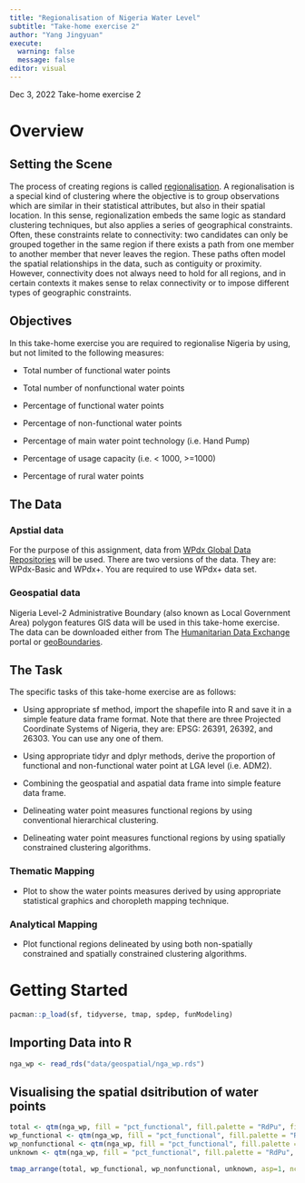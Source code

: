 ```yaml
---
title: "Regionalisation of Nigeria Water Level"
subtitle: "Take-home exercise 2"
author: "Yang Jingyuan"
execute: 
  warning: false
  message: false
editor: visual
---
```


Dec 3, 2022 Take-home exercise 2

# Overview

## Setting the Scene

The process of creating regions is called [regionalisation](https://www.researchgate.net/publication/28153673_Supervised_Regionalization_Methods_A_Survey/link/0fcfd5094046b13d35000000/download). A regionalisation is a special kind of clustering where the objective is to group observations which are similar in their statistical attributes, but also in their spatial location. In this sense, regionalization embeds the same logic as standard clustering techniques, but also applies a series of geographical constraints. Often, these constraints relate to connectivity: two candidates can only be grouped together in the same region if there exists a path from one member to another member that never leaves the region. These paths often model the spatial relationships in the data, such as contiguity or proximity. However, connectivity does not always need to hold for all regions, and in certain contexts it makes sense to relax connectivity or to impose different types of geographic constraints.

## Objectives

In this take-home exercise you are required to regionalise Nigeria by using, but not limited to the following measures:

-   Total number of functional water points

-   Total number of nonfunctional water points

-   Percentage of functional water points

-   Percentage of non-functional water points

-   Percentage of main water point technology (i.e. Hand Pump)

-   Percentage of usage capacity (i.e. \< 1000, \>=1000)

-   Percentage of rural water points

## The Data

### Apstial data

For the purpose of this assignment, data from [WPdx Global Data Repositories](https://www.waterpointdata.org/access-data/) will be used. There are two versions of the data. They are: WPdx-Basic and WPdx+. You are required to use WPdx+ data set.

### Geospatial data

Nigeria Level-2 Administrative Boundary (also known as Local Government Area) polygon features GIS data will be used in this take-home exercise. The data can be downloaded either from The [Humanitarian Data Exchange](https://data.humdata.org/) portal or [geoBoundaries](https://www.geoboundaries.org/).

## The Task

The specific tasks of this take-home exercise are as follows:

-   Using appropriate sf method, import the shapefile into R and save it in a simple feature data frame format. Note that there are three Projected Coordinate Systems of Nigeria, they are: EPSG: 26391, 26392, and 26303. You can use any one of them.

-   Using appropriate tidyr and dplyr methods, derive the proportion of functional and non-functional water point at LGA level (i.e. ADM2).

-   Combining the geospatial and aspatial data frame into simple feature data frame.

-   Delineating water point measures functional regions by using conventional hierarchical clustering.

-   Delineating water point measures functional regions by using spatially constrained clustering algorithms.

### Thematic Mapping

-   Plot to show the water points measures derived by using appropriate statistical graphics and choropleth mapping technique.

### Analytical Mapping

-   Plot functional regions delineated by using both non-spatially constrained and spatially constrained clustering algorithms.

# Getting Started

```r
pacman::p_load(sf, tidyverse, tmap, spdep, funModeling)
```

## Importing Data into R

```r
nga_wp <- read_rds("data/geospatial/nga_wp.rds")
```

## Visualising the spatial dsitribution of water points

```r
total <- qtm(nga_wp, fill = "pct_functional", fill.palette = "RdPu", fill.title = "total wpt", borders = "black", title = "") + tm_legend(legend.height = 0.25)
wp_functional <- qtm(nga_wp, fill = "pct_functional", fill.palette = "RdPu", fill.title = "wpt functional", borders = "black", title = "") + tm_legend(legend.height = 0.25)
wp_nonfunctional <- qtm(nga_wp, fill = "pct_functional", fill.palette = "RdPu", fill.title = "wpt non-functional", borders = "black", title = "") + tm_legend(legend.height = 0.25)
unknown <- qtm(nga_wp, fill = "pct_functional", fill.palette = "RdPu", fill.title = "wpt unknown", borders = "black", title = "") + tm_legend(legend.height = 0.25)

tmap_arrange(total, wp_functional, wp_nonfunctional, unknown, asp=1, ncol=2)
```
